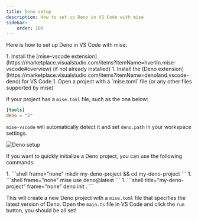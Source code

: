 ```yaml
---
title: Deno setup
description: How to set up Deno in VS Code with mise
sidebar:
    order: 200
---
```


Here is how to set up Deno in VS Code with mise:

<Steps>
1. Install the [mise-vscode extension](https://marketplace.visualstudio.com/items?itemName=hverlin.mise-vscode#overview) (if not already installed)
1. Install the [Deno extension](https://marketplace.visualstudio.com/items?itemName=denoland.vscode-deno) for VS Code
1. Open a project with a `mise.toml` file (or any other files supported by mise)
</Steps>

If your project has a `mise.toml` file, such as the one below:

```toml [mise.toml]
[tools]
deno = "2"
```

`mise-vscode` will automatically detect it and set `deno.path` in your workspace settings.

![Deno setup](./deno-example.png)

If you want to quickly initialize a Deno project, you can use the following commands:

<Steps>
1. ```shell frame="none"
   mkdir my-deno-project && cd my-deno-project
    ```
1. ```shell frame="none"
   mise use deno@latest
   ```
1. ```shell title="my-deno-project" frame="none"
   deno init .
   ```
</Steps>

This will create a new Deno project with a `mise.toml` file that specifies the latest version of Deno.
Open the `main.ts` file in VS Code and click the `run` button, you should be all set!
